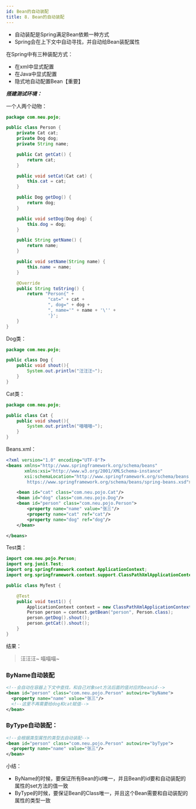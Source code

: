 ```yaml
---
id: Bean的自动装配
title: 8. Bean的自动装配
---
```


- 自动装配是Spring满足Bean依赖一种方式
- Spring会在上下文中自动寻找，并自动给Bean装配属性



在Spring中有三种装配方式：

- 在xml中显式配置
- 在Java中显式配置
- 隐式地自动配置Bean【重要】



***搭建测试环境：***

一个人两个动物：

```java
package com.neu.pojo;

public class Person {
    private Cat cat;
    private Dog dog;
    private String name;

    public Cat getCat() {
        return cat;
    }

    public void setCat(Cat cat) {
        this.cat = cat;
    }

    public Dog getDog() {
        return dog;
    }

    public void setDog(Dog dog) {
        this.dog = dog;
    }

    public String getName() {
        return name;
    }

    public void setName(String name) {
        this.name = name;
    }

    @Override
    public String toString() {
        return "Person{" +
                "cat=" + cat +
                ", dog=" + dog +
                ", name='" + name + '\'' +
                '}';
    }
}
```

Dog类：

```java
package com.neu.pojo;

public class Dog {
    public void shout(){
        System.out.println("汪汪汪~");
    }
}
```

Cat类：

```java
package com.neu.pojo;

public class Cat {
    public void shout(){
        System.out.println("喵喵喵~");
    }
}
```

Beans.xml：

```xml
<?xml version="1.0" encoding="UTF-8"?>
<beans xmlns="http://www.springframework.org/schema/beans"
       xmlns:xsi="http://www.w3.org/2001/XMLSchema-instance"
       xsi:schemaLocation="http://www.springframework.org/schema/beans
        https://www.springframework.org/schema/beans/spring-beans.xsd">

    <bean id="cat" class="com.neu.pojo.Cat"/>
    <bean id="dog" class="com.neu.pojo.Dog"/>
    <bean id="person" class="com.neu.pojo.Person">
        <property name="name" value="张三"/>
        <property name="cat" ref="cat"/>
        <property name="dog" ref="dog"/>
    </bean>

</beans>
```

Test类：

```java
import com.neu.pojo.Person;
import org.junit.Test;
import org.springframework.context.ApplicationContext;
import org.springframework.context.support.ClassPathXmlApplicationContext;

public class MyTest {

    @Test
    public void test1() {
        ApplicationContext context = new ClassPathXmlApplicationContext("beans.xml");
        Person person = context.getBean("person", Person.class);
        person.getDog().shout();
        person.getCat().shout();
    }
}
```

结果：

>汪汪汪~
>喵喵喵~



### ByName自动装配

```xml
<!--会自动在容器上下文中查找，和自己对象set方法后面的值对应的beanid-->
<bean id="person" class="com.neu.pojo.Person" autowire="byName">
  <property name="name" value="张三"/>
  <!--这里不再需要给dog和cat赋值-->
</bean>
```



### ByType自动装配：

```xml
<!--会根据类型属性的类型去自动装配-->
<bean id="person" class="com.neu.pojo.Person" autowire="byType">
  <property name="name" value="张三"/>
</bean>
```



小结：

- ByName的时候，要保证所有Bean的id唯一，并且Bean的id要和自动装配的属性的set方法的值一致
- ByType的时候，要保证Bean的Class唯一，并且这个Bean需要和自动装配的属性的类型一致